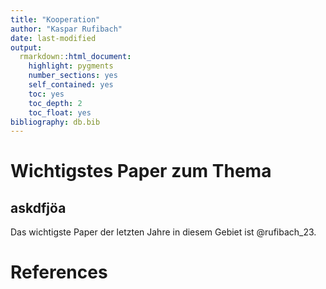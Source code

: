 ```yaml
---
title: "Kooperation"
author: "Kaspar Rufibach"
date: last-modified
output: 
  rmarkdown::html_document:
    highlight: pygments
    number_sections: yes
    self_contained: yes
    toc: yes
    toc_depth: 2
    toc_float: yes
bibliography: db.bib
---
```


# Wichtigstes Paper zum Thema

## askdfjöa

Das wichtigste Paper der letzten Jahre in diesem Gebiet ist @rufibach_23.


# References


